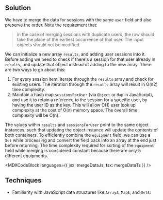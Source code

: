 

## Solution

We have to merge the data for sessions with the same `user` field and also preserve the order. Note the requirement that:

> in the case of merging sessions with duplicate users, the row should take the place of the earliest occurrence of that user. The input objects should not be modified.

We can initialize a new array `results`, and adding user sessions into it. Before adding we need to check if there's a session for that user already in `results`, and update that object instead of adding to the new array. There are two ways to go about this:

1. For every session item, iterate through the `results` array and check for existing users. The iteration through the `results` array will result in O(n<exp>2</exp>) time complexity.
2. Maintain a hash map `sessionsForUser` (via `Object` or `Map` in JavaScript), and use it to retain a reference to the session for a specific user, by having the user ID as the key. This will allow O(1) user look up complexity at the cost of O(n) memory space. The overall time complexity will be O(n).

The values within `results` and `sessionsForUser` point to the same object instances, such that updating the object instance will update the contents of both containers. To efficiently combine the `equipment` field, we can use a `Set` while processing and convert the field back into an array at the end just before returning. The time complexity required for sorting of the `equipment` field while merging is considered constant because there are only 5 different equipments.

<MDXCodeBlock languages={{ jsx: mergeDataJs, tsx: mergeDataTs }} />

## Techniques

- Familiarity with JavaScript data structures like `Array`s, `Map`s, and `Set`s.
